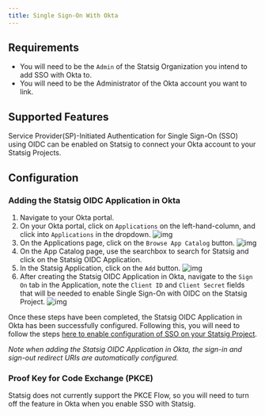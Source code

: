 ```yaml
---
title: Single Sign-On With Okta
---
```


## Requirements

- You will need to be the `Admin` of the Statsig Organization you intend to add SSO with Okta to.
- You will need to be the Administrator of the Okta account you want to link.

## Supported Features

Service Provider(SP)-Initiated Authentication for Single Sign-On (SSO) using OIDC can be enabled on Statsig to connect your Okta account to your Statsig Projects.

## Configuration

### Adding the Statsig OIDC Application in Okta

1. Navigate to your Okta portal.
2. On your Okta portal, click on `Applications` on the left-hand-column, and click into `Applications` in the dropdown.
   <Frame>
     <img src="https://user-images.githubusercontent.com/75151332/129780676-c04bd2fb-83ed-4d17-9ae2-4e286f2b3b52.png" alt="img" />
   </Frame>
3. On the Applications page, click on the `Browse App Catalog` button.
   <Frame>
     <img src="https://user-images.githubusercontent.com/75151332/129780681-c48a6012-a882-475a-bbc9-924ec1391126.png" alt="img" />
   </Frame>
4. On the App Catalog page, use the searchbox to search for Statsig and click on the Statsig OIDC Application.
5. In the Statsig Application, click on the `Add` button.
   <Frame>
     <img src="https://user-images.githubusercontent.com/75151332/129780685-e6e141c6-8fdf-42f0-8ed6-edc734f4c2a7.png" alt="img" />
   </Frame>
6. After creating the Statsig OIDC Application in Okta, navigate to the `Sign On` tab in the Application, note the `Client ID` and `Client Secret` fields that will be needed to enable Single Sign-On with OIDC on the Statsig Project.
   <Frame>
     <img src="https://user-images.githubusercontent.com/75151332/129780687-bacc68c7-4fb1-4740-bb3e-a7c6b27d006e.png" alt="img" />
   </Frame>

Once these steps have been completed, the Statsig OIDC Application in Okta has been successfully configured. Following this, you will need to follow the steps [here to enable configuration of SSO on your Statsig Project](/access-management/sso/overview#configuration).

_Note when adding the Statsig OIDC Application in Okta, the sign-in and sign-out redirect URIs are automatically configured._

### Proof Key for Code Exchange (PKCE)

Statsig does not currently support the PKCE Flow, so you will need to turn off the feature in Okta when you enable SSO with Statsig.
